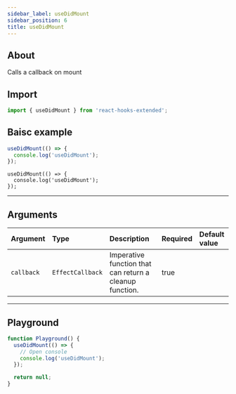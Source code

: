 ```yaml
---
sidebar_label: useDidMount
sidebar_position: 6
title: useDidMount
---
```



## About

Calls a callback on mount

## Import

```javascript
import { useDidMount } from 'react-hooks-extended';
```

## Baisc example

<Tabs groupId="lng">
  <TabItem value="javascript" label="JavaScript">

```jsx
useDidMount(() => {
  console.log('useDidMount');
});
```

  </TabItem>
  <TabItem value="typescript" label="TypeScript">

```tsx
useDidMount(() => {
  console.log('useDidMount');
});
```

  </TabItem>

</Tabs>

---

## Arguments

| Argument   | Type             | Description                                             | Required | Default value |
| :--------- | :--------------- | :------------------------------------------------------ | :------- | :------------ |
| `callback` | `EffectCallback` | Imperative function that can return a cleanup function. | true     |               |

---

## Playground

```jsx live
function Playground() {
  useDidMount(() => {
    // Open console
    console.log('useDidMount');
  });

  return null;
}
```
